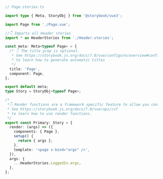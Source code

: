 ```ts
// Page.stories.ts

import type { Meta, StoryObj } from '@storybook/vue3';

import Page from './Page.vue';

//👇 Imports all Header stories
import * as HeaderStories from './Header.stories';

const meta: Meta<typeof Page> = {
  /* 👇 The title prop is optional.
   * See https://storybook.js.org/docs/7.0/vue/configure/overview#configure-story-loading
   * to learn how to generate automatic titles
   */
  title: 'Page',
  component: Page,
};

export default meta;
type Story = StoryObj<typeof Page>;

/*
 *👇 Render functions are a framework specific feature to allow you control on how the component renders.
 * See https://storybook.js.org/docs/7.0/vue/api/csf
 * to learn how to use render functions.
 */
export const Primary: Story = {
  render: (args) => ({
    components: { Page },
    setup() {
      return { args };
    },
    template: '<page v-bind="args" />',
  }),
  args: {
    ...HeaderStories.LoggedIn.args,
  },
};
```
